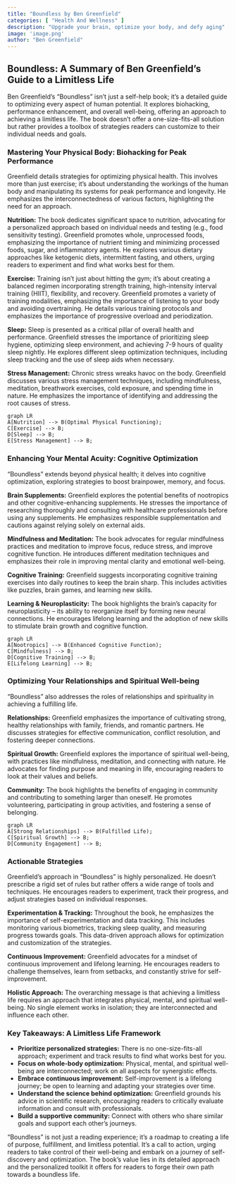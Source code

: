 ```yaml
---
title: "Boundless by Ben Greenfield"
categories: [ "Health And Wellness" ]
description: "Upgrade your brain, optimize your body, and defy aging"
image: 'image.png'
author: "Ben Greenfield"
---
```

## Boundless: A Summary of Ben Greenfield's Guide to a Limitless Life

Ben Greenfield's "Boundless" isn't just a self-help book; it's a detailed guide to optimizing every aspect of human potential.  It explores biohacking, performance enhancement, and overall well-being, offering an approach to achieving a limitless life. The book doesn't offer a one-size-fits-all solution but rather provides a toolbox of strategies readers can customize to their individual needs and goals.


### Mastering Your Physical Body: Biohacking for Peak Performance

Greenfield details strategies for optimizing physical health. This involves more than just exercise; it’s about understanding the workings of the human body and manipulating its systems for peak performance and longevity. He emphasizes the interconnectedness of various factors, highlighting the need for an approach.

**Nutrition:** The book dedicates significant space to nutrition, advocating for a personalized approach based on individual needs and testing (e.g., food sensitivity testing). Greenfield promotes whole, unprocessed foods, emphasizing the importance of nutrient timing and minimizing processed foods, sugar, and inflammatory agents.  He explores various dietary approaches like ketogenic diets, intermittent fasting, and others, urging readers to experiment and find what works best for them.

**Exercise:**  Training isn't just about hitting the gym; it's about creating a balanced regimen incorporating strength training, high-intensity interval training (HIIT), flexibility, and recovery.  Greenfield promotes a variety of training modalities, emphasizing the importance of listening to your body and avoiding overtraining.  He details various training protocols and emphasizes the importance of progressive overload and periodization.


**Sleep:**  Sleep is presented as a critical pillar of overall health and performance. Greenfield stresses the importance of prioritizing sleep hygiene, optimizing sleep environment, and achieving 7-9 hours of quality sleep nightly. He explores different sleep optimization techniques, including sleep tracking and the use of sleep aids when necessary.

**Stress Management:** Chronic stress wreaks havoc on the body. Greenfield discusses various stress management techniques, including mindfulness, meditation, breathwork exercises, cold exposure, and spending time in nature.  He emphasizes the importance of identifying and addressing the root causes of stress.

```mermaid
graph LR
A[Nutrition] --> B(Optimal Physical Functioning);
C[Exercise] --> B;
D[Sleep] --> B;
E[Stress Management] --> B;
```


### Enhancing Your Mental Acuity: Cognitive Optimization

"Boundless" extends beyond physical health; it delves into cognitive optimization, exploring strategies to boost brainpower, memory, and focus.

**Brain Supplements:** Greenfield explores the potential benefits of nootropics and other cognitive-enhancing supplements. He stresses the importance of researching thoroughly and consulting with healthcare professionals before using any supplements.  He emphasizes responsible supplementation and cautions against relying solely on external aids.

**Mindfulness and Meditation:** The book advocates for regular mindfulness practices and meditation to improve focus, reduce stress, and improve cognitive function. He introduces different meditation techniques and emphasizes their role in improving mental clarity and emotional well-being.

**Cognitive Training:** Greenfield suggests incorporating cognitive training exercises into daily routines to keep the brain sharp. This includes activities like puzzles, brain games, and learning new skills.

**Learning & Neuroplasticity:** The book highlights the brain's capacity for neuroplasticity – its ability to reorganize itself by forming new neural connections. He encourages lifelong learning and the adoption of new skills to stimulate brain growth and cognitive function.


```mermaid
graph LR
A[Nootropics] --> B(Enhanced Cognitive Function);
C[Mindfulness] --> B;
D[Cognitive Training] --> B;
E[Lifelong Learning] --> B;
```


### Optimizing Your Relationships and Spiritual Well-being

"Boundless" also addresses the roles of relationships and spirituality in achieving a fulfilling life.

**Relationships:**  Greenfield emphasizes the importance of cultivating strong, healthy relationships with family, friends, and romantic partners. He discusses strategies for effective communication, conflict resolution, and fostering deeper connections.

**Spiritual Growth:** Greenfield explores the importance of spiritual well-being,  with practices like mindfulness, meditation, and connecting with nature. He advocates for finding purpose and meaning in life, encouraging readers to look at their values and beliefs.

**Community:**  The book highlights the benefits of engaging in community and contributing to something larger than oneself.  He promotes volunteering, participating in group activities, and fostering a sense of belonging.


```mermaid
graph LR
A[Strong Relationships] --> B(Fulfilled Life);
C[Spiritual Growth] --> B;
D[Community Engagement] --> B;
```


### Actionable Strategies

Greenfield's approach in "Boundless" is highly personalized. He doesn't prescribe a rigid set of rules but rather offers a wide range of tools and techniques. He encourages readers to experiment, track their progress, and adjust strategies based on individual responses.


**Experimentation & Tracking:**  Throughout the book, he emphasizes the importance of self-experimentation and data tracking.  This includes monitoring various biometrics, tracking sleep quality, and measuring progress towards goals.  This data-driven approach allows for optimization and customization of the strategies.

**Continuous Improvement:** Greenfield advocates for a mindset of continuous improvement and lifelong learning. He encourages readers to  challenge themselves, learn from setbacks, and constantly strive for self-improvement.

**Holistic Approach:** The overarching message is that achieving a limitless life requires an approach that integrates physical, mental, and spiritual well-being.  No single element works in isolation; they are interconnected and influence each other.


### Key Takeaways:  A Limitless Life Framework


* **Prioritize personalized strategies:** There is no one-size-fits-all approach; experiment and track results to find what works best for you.
* **Focus on whole-body optimization:**  Physical, mental, and spiritual well-being are interconnected; work on all aspects for synergistic effects.
* **Embrace continuous improvement:**  Self-improvement is a lifelong journey; be open to learning and adapting your strategies over time.
* **Understand the science behind optimization:**  Greenfield grounds his advice in scientific research, encouraging readers to critically evaluate information and consult with professionals.
* **Build a supportive community:**  Connect with others who share similar goals and support each other's journeys.


"Boundless" is not just a reading experience; it's a roadmap to creating a life of purpose, fulfillment, and limitless potential. It’s a call to action, urging readers to take control of their well-being and embark on a journey of self-discovery and optimization.  The book's value lies in its detailed approach and the personalized toolkit it offers for readers to forge their own path towards a boundless life.

